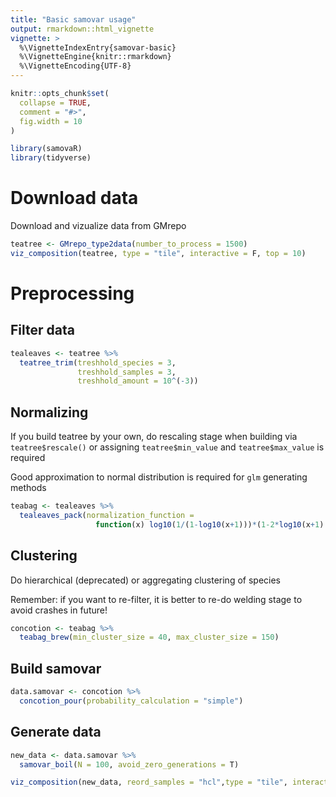 ---
title: "Basic samovar usage"
output: rmarkdown::html_vignette
vignette: >
  %\VignetteIndexEntry{samovar-basic}
  %\VignetteEngine{knitr::rmarkdown}
  %\VignetteEncoding{UTF-8}
---

```{r, include = FALSE}
knitr::opts_chunk$set(
  collapse = TRUE,
  comment = "#>",
  fig.width = 10
)

library(samovaR)
library(tidyverse)
```

# Download data

Download and vizualize data from GMrepo
```{r}
teatree <- GMrepo_type2data(number_to_process = 1500)
viz_composition(teatree, type = "tile", interactive = F, top = 10)
```

# Preprocessing

## Filter data

```{r}
tealeaves <- teatree %>%
  teatree_trim(treshhold_species = 3, 
               treshhold_samples = 3, 
               treshhold_amount = 10^(-3))

```

## Normalizing

If you build teatree by your own, do rescaling stage when building via `teatree$rescale()` or assigning `teatree$min_value` and `teatree$max_value` is required

Good approximation to normal distribution is required for `glm` generating methods

```{r}
teabag <- tealeaves %>%
  tealeaves_pack(normalization_function = 
                   function(x) log10(1/(1-log10(x+1)))*(1-2*log10(x+1) + 1) )
```

## Clustering

Do hierarchical (deprecated) or aggregating clustering of species

Remember: if you want to re-filter, it is better to re-do welding stage to avoid crashes in future!

```{r}
concotion <- teabag %>%
  teabag_brew(min_cluster_size = 40, max_cluster_size = 150)
```

## Build samovar

```{r}
data.samovar <- concotion %>%
  concotion_pour(probability_calculation = "simple")
```

## Generate data

```{r}
new_data <- data.samovar %>%
  samovar_boil(N = 100, avoid_zero_generations = T)
```


```{r}
viz_composition(new_data, reord_samples = "hcl",type = "tile", interactive = T, top = 50)
```

